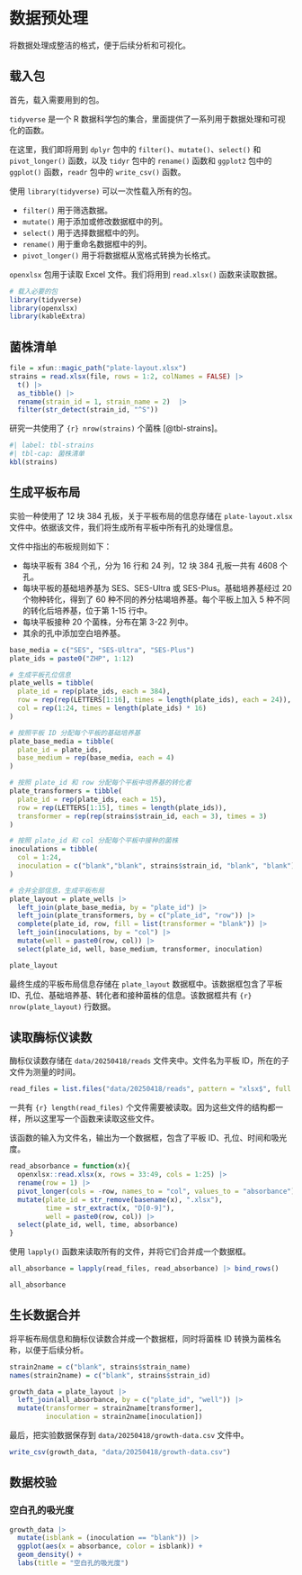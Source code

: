 # 数据预处理

将数据处理成整洁的格式，便于后续分析和可视化。

## 载入包

首先，载入需要用到的包。

`tidyverse` 是一个 R 数据科学包的集合，里面提供了一系列用于数据处理和可视化的函数。

在这里，我们即将用到 `dplyr` 包中的 `filter()`、`mutate()`、`select()` 和 `pivot_longer()` 函数，以及 `tidyr` 包中的 `rename()` 函数和 `ggplot2` 包中的 `ggplot()` 函数，`readr` 包中的 `write_csv()` 函数。

使用 `library(tidyverse)` 可以一次性载入所有的包。

- `filter()` 用于筛选数据。
- `mutate()` 用于添加或修改数据框中的列。
- `select()` 用于选择数据框中的列。
- `rename()` 用于重命名数据框中的列。
- `pivot_longer()` 用于将数据框从宽格式转换为长格式。

`openxlsx` 包用于读取 Excel 文件。我们将用到 `read.xlsx()` 函数来读取数据。

```r
# 载入必要的包
library(tidyverse)
library(openxlsx)
library(kableExtra)
```

## 菌株清单

```r
file = xfun::magic_path("plate-layout.xlsx")
strains = read.xlsx(file, rows = 1:2, colNames = FALSE) |> 
  t() |> 
  as_tibble() |> 
  rename(strain_id = 1, strain_name = 2)  |> 
  filter(str_detect(strain_id, "^S"))
```

研究一共使用了 `{r} nrow(strains)` 个菌株 [@tbl-strains]。

```r
#| label: tbl-strains
#| tbl-cap: 菌株清单
kbl(strains)
```


## 生成平板布局

实验一种使用了 12 块 384 孔板，关于平板布局的信息存储在 `plate-layout.xlsx` 文件中。依据该文件，我们将生成所有平板中所有孔的处理信息。

文件中指出的布板规则如下：

- 每块平板有 384 个孔，分为 16 行和 24 列，12 块 384 孔板一共有 4608 个孔。
- 每块平板的基础培养基为 SES、SES-Ultra 或 SES-Plus。基础培养基经过 20 个物种转化，得到了 60 种不同的养分枯竭培养基。每个平板上加入 5 种不同的转化后培养基，位于第 1-15 行中。
- 每块平板接种 20 个菌株，分布在第 3-22 列中。
- 其余的孔中添加空白培养基。

```r
base_media = c("SES", "SES-Ultra", "SES-Plus")
plate_ids = paste0("ZHP", 1:12)

# 生成平板孔位信息
plate_wells = tibble(
  plate_id = rep(plate_ids, each = 384),
  row = rep(rep(LETTERS[1:16], times = length(plate_ids), each = 24)),
  col = rep(1:24, times = length(plate_ids) * 16)
)

# 按照平板 ID 分配每个平板的基础培养基
plate_base_media = tibble(
  plate_id = plate_ids,
  base_medium = rep(base_media, each = 4)
)

# 按照 plate_id 和 row 分配每个平板中培养基的转化者
plate_transformers = tibble(
  plate_id = rep(plate_ids, each = 15),
  row = rep(LETTERS[1:15], times = length(plate_ids)),
  transformer = rep(rep(strains$strain_id, each = 3), times = 3)
)

# 按照 plate_id 和 col 分配每个平板中接种的菌株
inoculations = tibble(
  col = 1:24,
  inoculation = c("blank","blank", strains$strain_id, "blank", "blank")
)

# 合并全部信息，生成平板布局
plate_layout = plate_wells |> 
  left_join(plate_base_media, by = "plate_id") |> 
  left_join(plate_transformers, by = c("plate_id", "row")) |> 
  complete(plate_id, row, fill = list(transformer = "blank")) |>
  left_join(inoculations, by = "col") |> 
  mutate(well = paste0(row, col)) |> 
  select(plate_id, well, base_medium, transformer, inoculation)

plate_layout
```

最终生成的平板布局信息存储在 `plate_layout` 数据框中。该数据框包含了平板 ID、孔位、基础培养基、转化者和接种菌株的信息。该数据框共有 `{r} nrow(plate_layout)` 行数据。


## 读取酶标仪读数

酶标仪读数存储在 `data/20250418/reads` 文件夹中。文件名为平板 ID，所在的子文件为测量的时间。

```r
read_files = list.files("data/20250418/reads", pattern = "xlsx$", full.names = TRUE, recursive = TRUE)
```

一共有 `{r} length(read_files)` 个文件需要被读取。因为这些文件的结构都一样，所以这里写一个函数来读取这些文件。

该函数的输入为文件名，输出为一个数据框，包含了平板 ID、孔位、时间和吸光度。

```r
read_absorbance = function(x){
  openxlsx::read.xlsx(x, rows = 33:49, cols = 1:25) |> 
  rename(row = 1) |>
  pivot_longer(cols = -row, names_to = "col", values_to = "absorbance") |> 
  mutate(plate_id = str_remove(basename(x), ".xlsx"),
         time = str_extract(x, "D[0-9]"),
         well = paste0(row, col)) |> 
  select(plate_id, well, time, absorbance)
}
```

使用 `lapply()` 函数来读取所有的文件，并将它们合并成一个数据框。

```r
all_absorbance = lapply(read_files, read_absorbance) |> bind_rows()

all_absorbance
```

## 生长数据合并

将平板布局信息和酶标仪读数合并成一个数据框，同时将菌株 ID 转换为菌株名称，以便于后续分析。

```r
strain2name = c("blank", strains$strain_name)
names(strain2name) = c("blank", strains$strain_id)

growth_data = plate_layout |> 
  left_join(all_absorbance, by = c("plate_id", "well")) |> 
  mutate(transformer = strain2name[transformer],
         inoculation = strain2name[inoculation])
```


最后，把实验数据保存到 `data/20250418/growth-data.csv` 文件中。

```r
write_csv(growth_data, "data/20250418/growth-data.csv")
```

## 数据校验

### 空白孔的吸光度


```r
growth_data |> 
  mutate(isblank = (inoculation == "blank")) |> 
  ggplot(aes(x = absorbance, color = isblank)) +
  geom_density() +
  labs(title = "空白孔的吸光度")
```